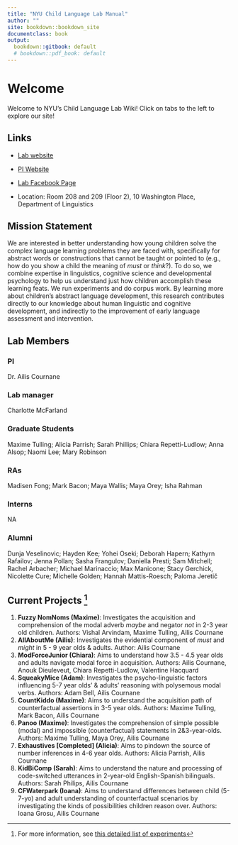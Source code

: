 ```yaml
---
title: "NYU Child Language Lab Manual"
author: ""
site: bookdown::bookdown_site
documentclass: book
output:
  bookdown::gitbook: default
  # bookdown::pdf_book: default
---
```


# Welcome

Welcome to NYU's Child Language Lab Wiki! Click on tabs to the left to explore our site!

## Links {-}

- [Lab website](https://wp.nyu.edu/childlanguagelab/) 

- [PI Website](https://wp.nyu.edu/cournane/) 

- [Lab Facebook Page](https://www.facebook.com/NYUcll/) 

- Location: Room 208 and 209 (Floor 2), 10 Washington Place, Department of Linguistics


## Mission Statement {-}

We are interested in better understanding how young children solve the complex language learning problems they are faced with, specifically for abstract words or constructions that cannot be taught or pointed to (e.g., how do you show a child the meaning of _must_ or _think_?). To do so, we combine expertise in linguistics, cognitive science and developmental psychology to help us understand just how children accomplish these learning feats. We run experiments and do corpus work. By learning more about children’s abstract language development, this research contributes directly to our knowledge about human linguistic and cognitive development, and indirectly to the improvement of early language assessment and intervention.

## Lab Members

### PI {-}
Dr. Ailis Cournane

### Lab manager {-}
Charlotte McFarland

### Graduate Students {-} 
Maxime Tulling; Alicia Parrish; Sarah Phillips; Chiara Repetti-Ludlow; Anna Alsop; Naomi Lee; Mary Robinson 

### RAs {-} 
Madisen Fong; Mark Bacon; Maya Wallis; Maya Orey; Isha Rahman  

### Interns {-} 
NA

### Alumni {-}
Dunja Veselinovic; Hayden Kee; Yohei Oseki; Deborah Hapern; Kathyrn Rafailov; Jenna Pollan; Sasha Frangulov; Daniella Presti; Sam Mitchell; Rachel Arbacher; Michael Marinaccio; Max Manicone; Stacy Gerchick, Nicolette Cure; Michelle Golden; Hannah Mattis-Roesch; Paloma Jeretič 

## Current Projects ^[For more information, see [this detailed list of experiments](#expov)]

1. __Fuzzy NomNoms (Maxime)__: Investigates the acquisition and comprehension of the modal adverb *maybe* and negator _not_ in 2-3 year old children. Authors: Vishal Arvindam, Maxime Tulling, Ailis Cournane
1. __AllAboutMe (Ailis)__: Investigates the evidential component of *must* and *might* in 5 - 9 year olds & adults. Author: Ailis Cournane
1. __ModForceJunior (Chiara)__: Aims to understand how 3.5 - 4.5 year olds and adults navigate modal force in acquisition. Authors: Ailis Cournane, Anouk Dieuleveut, Chiara Repetti-Ludlow, Valentine Hacquard
1. __SqueakyMice (Adam)__: Investigates the psycho-linguistic factors influencing 5-7 year olds' & adults' reasoning with polysemous modal verbs. Authors: Adam Bell, Ailis Cournane
1. __CountKiddo (Maxime)__: Aims to understand the acquisition path of counterfactual assertions in 3-5 year olds. Authors: Maxime Tulling, Mark Bacon, Ailis Cournane
1. __Panoo (Maxime)__: Investigates the comprehension of simple possible (modal) and impossible (counterfactual) statements in 2&3-year-olds. Authors: Maxime Tulling, Maya Orey, Ailis Cournane
1. __Exhaustives [Completed] (Alicia)__: Aims to pindown the source of number inferences in 4-6 year olds. Authors: Alicia Parrish, Ailis Cournane
1. __KidBiComp (Sarah)__: Aims to understand the nature and processing of code-switched utterances in 2-year-old English-Spanish bilinguals. Authors: Sarah Philips, Ailis Cournane
1. __CFWaterpark (Ioana)__: Aims to understand differences between child (5-7-yo) and adult understanding of counterfactual scenarios by investigating the kinds of possibilities children reason over. Authors: Ioana Grosu, Ailis Cournane

<!-- If you need PDF output, uncomment bookdown::pdf_book above in YAML. You will need a LaTeX installation, e.g., https://yihui.name/tinytex/ -->
